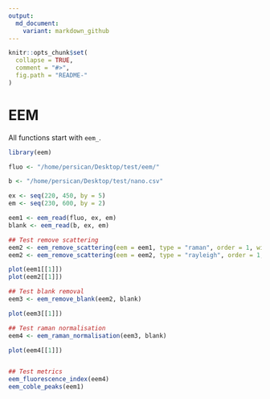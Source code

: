 ```yaml
---
output:
  md_document:
    variant: markdown_github
---
```


<!-- README.md is generated from README.Rmd. Please edit that file -->

```r
knitr::opts_chunk$set(
  collapse = TRUE,
  comment = "#>",
  fig.path = "README-"
)

```

# EEM

All functions start with `eem_`.

```r
library(eem)

fluo <- "/home/persican/Desktop/test/eem/"

b <- "/home/persican/Desktop/test/nano.csv"

ex <- seq(220, 450, by = 5)
em <- seq(230, 600, by = 2)

eem1 <- eem_read(fluo, ex, em)
blank <- eem_read(b, ex, em)

## Test remove scattering
eem2 <- eem_remove_scattering(eem = eem1, type = "raman", order = 1, width = 10)
eem2 <- eem_remove_scattering(eem = eem2, type = "rayleigh", order = 1, width = 10)

plot(eem1[[1]])
plot(eem2[[1]])

## Test blank removal
eem3 <- eem_remove_blank(eem2, blank)

plot(eem3[[1]])

## Test raman normalisation
eem4 <- eem_raman_normalisation(eem3, blank)

plot(eem4[[1]])


## Test metrics
eem_fluorescence_index(eem4)
eem_coble_peaks(eem1)


```

